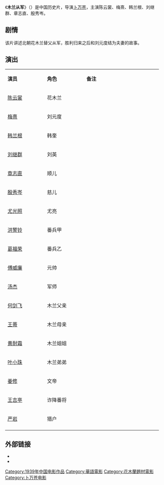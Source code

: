 {{otheruses|subject=1939年电影《木兰从军》|other=其他同名条目|木兰从军 (1928年电影)}}
{{电影信息框
| 片名     = 木兰从军
| 电影原名 = ''{{lang|en|Maiden in Armour}}''
| 图像     = 
| 图像说明 = 
| 导演     = [[卜万苍|卜万苍]]
| 监制     = 
| 制片     = 张善琨
| 编剧     = 欧阳予倩
| 剧本     = 
| 原著     = 
| 主演     = {{ubl|陈云裳|梅熹|韩兰根|刘继群|章志直|殷秀岑}}
| 主题曲   = 
| 片头曲   = 
| 片尾曲   = 
| 配乐     = 严工上
| 摄影     = 余省三、薛伯青
| 剪辑     = 陈翼青
| 制片商   = 中国联合影业公司华成制片厂
| 发行商   = 
| 上映日期 = {{Film date|1939|2||中国|1942|7|23|日本帝国}}
| 片长     = 90分钟
| 产地     = {{ROC}}
| 语言     = 普通话
| 预算     = 
| 票房     = 
| 前集     = 
| 续集     = 
}}
《'''木兰从军'''》（{{lang-en|''Maiden in Armour''}}）是中国历史片，导演[[卜万苍|卜万苍]]，主演陈云裳、梅熹、韩兰根、刘继群、章志直、殷秀岑。

==剧情==
{{Main|花木兰}}
该片讲述北朝花木兰替父从军，胜利归来之后和刘元度结为夫妻的故事。

==演出==
{|class="wikitable" width="20%"
|- style="background:cornflowerblue; color:white" align=center
|style="width:5%"|'''演员'''||style="width:5%"|'''角色'''||style="width:10%"|'''备注'''
|-
| [[陈云裳|陈云裳]] || 花木兰 ||
|-
| [[梅熹|梅熹]] || 刘元度 || 
|- 
| [[韩兰根|韩兰根]] || 韩奎 || 
|- 
| [[刘继群|刘继群]] || 刘英 || 
|-
| [[章志直|章志直]] || 顺儿|| 
|-
| [[殷秀岑|殷秀岑]] || 慈儿 || 
|-
| [[尤光照|尤光照]] || 尤亮 || 
|-
| [[洪警铃|洪警铃]] || 番兵甲 || 
|- 
| [[葛福荣|葛福荣]] || 番兵乙 ||  
|- 
| [[傅威廉|傅威廉]] || 元帅 || 
|-
| [[汤杰|汤杰]] || 军师 || 
|-
| [[何剑飞|何剑飞]] || 木兰父亲 || 
|- 
| [[王蒂|王蒂]] || 木兰母亲 || 
|-
| [[黄耐霜|黄耐霜]] || 木兰姐姐 ||   
|-
| [[叶小珠|叶小珠]] || 木兰弟弟 || 
|-
| [[姜修|姜修]] || 文帝 || 
|-
| [[王吉亭|王吉亭]] || 诈降番将 ||  
|-
| [[严岩|严岩]] || 猎户 || 
|-
|}

== 外部链接==
* {{douban}}
* {{Mtime|37503}}

{{DEFAULTSORT:M木兰从军}}
[[Category:1939年中国电影作品|Category:1939年中国电影作品]]
[[Category:華語電影|Category:華語電影]]
[[Category:花木蘭題材電影|Category:花木蘭題材電影]]
[[Category:卜万苍电影|Category:卜万苍电影]]